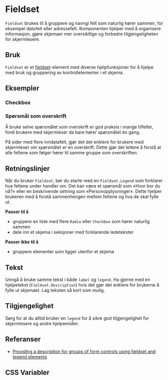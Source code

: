 
<Meta of={FieldsetStories} />

# Fieldset
`Fieldset` brukes til å gruppere og navngi felt som naturlig hører sammen, for eksempel datofelt eller adressefelt. Komponenten hjelper med å organisere informasjon, gjøre skjemaer mer oversiktlige og forbedre tilgjengeligheten for skjermlesere.

<Primary />
<Controls />

## Bruk

`Fieldset` er et [fieldset](https://developer.mozilla.org/en-US/docs/Web/HTML/Element/fieldset)-element med diverse hjelpfunksjoner for å hjelpe med bruk og gruppering av kontrollelementer i et skjema.

## Eksempler 

### Checkbox
<Canvas of={FieldsetStories.WithCheckbox} />

### Spørsmål som overskrift
Å bruke selve spørsmålet som overskrift er god praksis i mange tilfeller, fordi brukere med skjermleser da bare hører spørsmålet én gang. 

På sider med flere inndatafelt, gjør det det enklere for brukere med skjermleser om spørsmålet er en overskrift. Dette gjør det lettere å forstå at alle feltene som følger hører til samme gruppe som overskriften.
<Canvas of={FieldsetStories.LegendAsHeading} />

## Retningslinjer
Når du bruker `Fieldset`, bør du starte med en `Fieldset.Legend` som forklarer hva feltene under handler om. Det kan være et spørsmål som «Hvor bor du nå?» eller en beskrivende setning som «Personopplysninger». Dette hjelper brukeren med å forstå sammenhengen mellom feltene og hva de skal fylle ut.

**Passer til å**
- gruppere en liste med flere `Radio` eller `Checkbox` som hører naturlig sammen
- dele inn et skjema i seksjoner med forklarende ledetekster

**Passer ikke til å**
- gruppere elementer som ligger utenfor et skjema


## Tekst
Unngå å bruke samme tekst i både `label` og `legend`. Ha gjerne med en hjelpetekst (`Fieldset.Description`) hvis det gjør det enklere for brukerne å fylle ut skjemaet. Lag teksten så kort som mulig.

## Tilgjengelighet
Sørg for at du alltid bruker en `legend` for å sikre god tilgjengelighet for skjermlesere og andre hjelpemidler.

## Referanser

- [Providing a description for groups of form controls using fieldset and legend elements](https://www.w3.org/WAI/WCAG21/Techniques/html/H71)

## CSS Variabler

<CssVariables css={css} />
